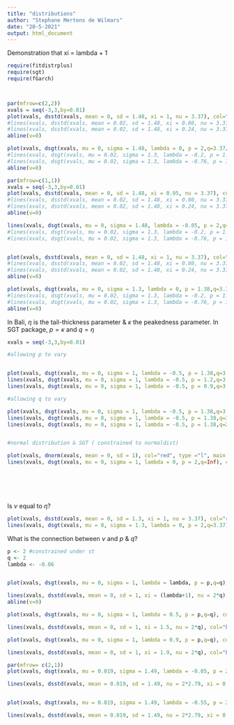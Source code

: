 ```yaml
---
title: "distributions"
author: "Stephane Mertens de Wilmars"
date: "20-5-2021"
output: html_document
---
```


Demonstration that xi = lambda + 1
```r
require(fitdistrplus)
require(sgt)
require(fGarch)



par(mfrow=c(2,2))
xvals = seq(-3,3,by=0.01)
plot(xvals, dsstd(xvals, mean = 0, sd = 1.48, xi = 1, nu = 3.37), col="red", type ="l", main = "xi=0 (ST)", ylab="Density")
#lines(xvals, dsstd(xvals, mean = 0.02, sd = 1.48, xi = 0.80, nu = 3.37), col="blue", type ="l", main = "T", ylab="Density")
#lines(xvals, dsstd(xvals, mean = 0.02, sd = 1.48, xi = 0.24, nu = 3.37), col="yellow", type ="l", main = "T", ylab="Density")
abline(v=0)

plot(xvals, dsgt(xvals, mu = 0, sigma = 1.48, lambda = 0, p = 2,q=3.37/2), col="red", type ="l", main = "Lambda = -1 (SGT)", ylab="Density")
#lines(xvals, dsgt(xvals, mu = 0.02, sigma = 1.3, lambda = -0.2, p = 1.38,q=3.3), col="blue", type ="l")
#lines(xvals, dsgt(xvals, mu = 0.02, sigma = 1.3, lambda = -0.76, p = 1.38,q=3.3), col="yellow", type ="l")
abline(v=0)

par(mfrow=c(1,1))
xvals = seq(-3,3,by=0.01)
plot(xvals, dsstd(xvals, mean = 0, sd = 1.48, xi = 0.95, nu = 3.37), col="red", type ="l", main = "xi=0 (ST)", ylab="Density")
#lines(xvals, dsstd(xvals, mean = 0.02, sd = 1.48, xi = 0.80, nu = 3.37), col="blue", type ="l", main = "T", ylab="Density")
#lines(xvals, dsstd(xvals, mean = 0.02, sd = 1.48, xi = 0.24, nu = 3.37), col="yellow", type ="l", main = "T", ylab="Density")
abline(v=0)

lines(xvals, dsgt(xvals, mu = 0, sigma = 1.48, lambda = -0.05, p = 2,q=3.37/2), col="black", type ="l", main = "Lambda = -1 (SGT)", ylab="Density")
#lines(xvals, dsgt(xvals, mu = 0.02, sigma = 1.3, lambda = -0.2, p = 1.38,q=3.3), col="blue", type ="l")
#lines(xvals, dsgt(xvals, mu = 0.02, sigma = 1.3, lambda = -0.76, p = 1.38,q=3.3), col="yellow", type ="l")


plot(xvals, dsstd(xvals, mean = 0, sd = 1.48, xi = 1, nu = 3.37), col="red", type ="l", main = "xi=1 (ST)", ylab="Density")
#lines(xvals, dsstd(xvals, mean = 0.02, sd = 1.48, xi = 0.80, nu = 3.37), col="blue", type ="l", main = "T", ylab="Density")
#lines(xvals, dsstd(xvals, mean = 0.02, sd = 1.48, xi = 0.24, nu = 3.37), col="yellow", type ="l", main = "T", ylab="Density")
abline(v=0)

plot(xvals, dsgt(xvals, mu = 0, sigma = 1.3, lambda = 0, p = 1.38,q=3.3), col="red", type ="l", main = "Lambda = -1 (SGT)", ylab="Density")
#lines(xvals, dsgt(xvals, mu = 0.02, sigma = 1.3, lambda = -0.2, p = 1.38,q=3.3), col="blue", type ="l")
#lines(xvals, dsgt(xvals, mu = 0.02, sigma = 1.3, lambda = -0.76, p = 1.38,q=3.3), col="yellow", type ="l")
abline(v=0)
```

In Bali, $\eta$ is the tail-thickness parameter & $\kappa$ the peakedness parameter. In SGT package, $p = \kappa$ and $q = \eta$

```r
xvals = seq(-3,3,by=0.01)

#allowing p to vary


plot(xvals, dsgt(xvals, mu = 0, sigma = 1, lambda = -0.5, p = 1.38,q=3.3), col="red", type ="l", main = "Allowing p to vary (SGT)", ylab="Density",ylim = c(0,1))
lines(xvals, dsgt(xvals, mu = 0, sigma = 1, lambda = -0.5, p = 1.2,q=3.3), col="blue", type ="l", main = "SGT function", ylab="Density")
lines(xvals, dsgt(xvals, mu = 0, sigma = 1, lambda = -0.5, p = 0.9,q=3.3), col="black", type ="l", main = "SGT function", ylab="Density")

#allowing q to vary

plot(xvals, dsgt(xvals, mu = 0, sigma = 1, lambda = -0.5, p = 1.38,q=3.3), col="red", type ="l", main = "Allowing q to vary (SGT)", ylab="Density")
lines(xvals, dsgt(xvals, mu = 0, sigma = 1, lambda = -0.5, p = 1.38,q=3), col="blue", type ="l", main = "SGT function", ylab="Density")
lines(xvals, dsgt(xvals, mu = 0, sigma = 1, lambda = -0.5, p = 1.38,q=2.5), col="black", type ="l", main = "SGT function", ylab="Density")


#normal distribution & SGT ( constrained to normaldist)

plot(xvals, dnorm(xvals, mean = 0, sd = 1), col="red", type ="l", main = "Normaldist & SGT with p=2, q=Inf", ylab="Density",ylim = c(0,1))
lines(xvals, dsgt(xvals, mu = 0, sigma = 1, lambda = 0, p = 2,q=Inf), col="blue", type ="p")







```

Is $\nu$ equal to $\eta$?
```r
plot(xvals, dsstd(xvals, mean = 0, sd = 1.3, xi = 1, nu = 3.37), col="red", type ="l", main = "ST(fistdist with nu=3.37) & ST(sgt with p=2, q=3.37)", ylab="Density")
lines(xvals, dsgt(xvals, mu = 0, sigma = 1.3, lambda = 0, p = 2,q=3.37), col="blue", type ="l", main = "", ylab="Density")
```




What is the connection between $\nu$ and $p$ & $q$?

```r
p <- 2 #constrained under st
q <- 2
lambda <- -0.06


plot(xvals, dsgt(xvals, mu = 0, sigma = 1, lambda = lambda, p = p,q=q), col="red", type ="p", main = "ST(sgt) & ST(fitdist), nu=p*q, p=2, lambda=-0.06", ylab="Density",ylim=c(0,0.8))

lines(xvals, dsstd(xvals, mean = 0, sd = 1, xi = (lambda+1), nu = 2*q), col="blue", type ="l", main = "ST", ylab="Density")
abline(v=0)

plot(xvals, dsgt(xvals, mu = 0, sigma = 1, lambda = 0.5, p = p,q=q), col="red", type ="p", main = "ST(sgt) & ST(fitdist), nu=p*q, p=2, lambda=0.5", ylab="Density",ylim=c(0,0.8))

lines(xvals, dsstd(xvals, mean = 0, sd = 1, xi = 1.5, nu = 2*q), col="blue", type ="l", main = "ST", ylab="Density")

plot(xvals, dsgt(xvals, mu = 0, sigma = 1, lambda = 0.9, p = p,q=q), col="red", type ="p", main = "ST(sgt) & ST(fitdist), nu=p*q, p=2, lambda=0.9", ylab="Density",ylim=c(0,0.8))

lines(xvals, dsstd(xvals, mean = 0, sd = 1, xi = 1.9, nu = 2*q), col="blue", type ="l", main = "ST", ylab="Density")


```
```r
par(mfrow= c(2,1))
plot(xvals, dsgt(xvals, mu = 0.019, sigma = 1.49, lambda = -0.05, p = 2,q=2.79), col="red", type ="p", main = "ST with df= 2*eta, small skew ", ylab="Density",ylim=c(0,0.8))

lines(xvals, dsstd(xvals, mean = 0.019, sd = 1.49, nu = 2*2.79, xi = 0.95), col = "blue")


plot(xvals, dsgt(xvals, mu = 0.019, sigma = 1.49, lambda = -0.55, p = 2,q=2.79), col="red", type ="p", main = "ST with df= 2*eta, large skew ", ylab="Density",ylim=c(0,0.8))

lines(xvals, dsstd(xvals, mean = 0.019, sd = 1.49, nu = 2*2.79, xi = 0.45), col = "blue")
```

